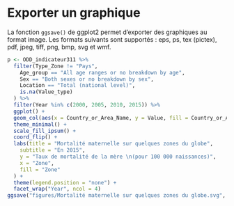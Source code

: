 # Exporter un graphique

La fonction `ggsave()` de ggplot2  permet d'exporter des graphiques au format image. Les formats suivants sont supportés : eps, ps, tex (pictex), pdf, jpeg, tiff, png, bmp, svg et wmf.

```r
p <- ODD_indicateur311 %>%
  filter(Type_Zone != "Pays",
    Age_group == "All age ranges or no breakdown by age",
    Sex == "Both sexes or no breakdown by sex",
    Location == "Total (national level)",
    is.na(Value_type)
  ) %>%
  filter(Year %in% c(2000, 2005, 2010, 2015)) %>%
  ggplot() +
  geom_col(aes(x = Country_or_Area_Name, y = Value, fill = Country_or_Area_Name)) +
  theme_minimal() +
  scale_fill_ipsum() +
  coord_flip() +
  labs(title = "Mortalité maternelle sur quelques zones du globe",
    subtitle = "En 2015",
    y = "Taux de mortalité de la mère \n(pour 100 000 naissances)",
    x = "Zone",
    fill = "Zone"
  ) +
  theme(legend.position = "none") +
  facet_wrap("Year", ncol = 4)
ggsave("figures/Mortalité maternelle sur quelques zones du globe.svg", p, width = 12, height = 5)
```
